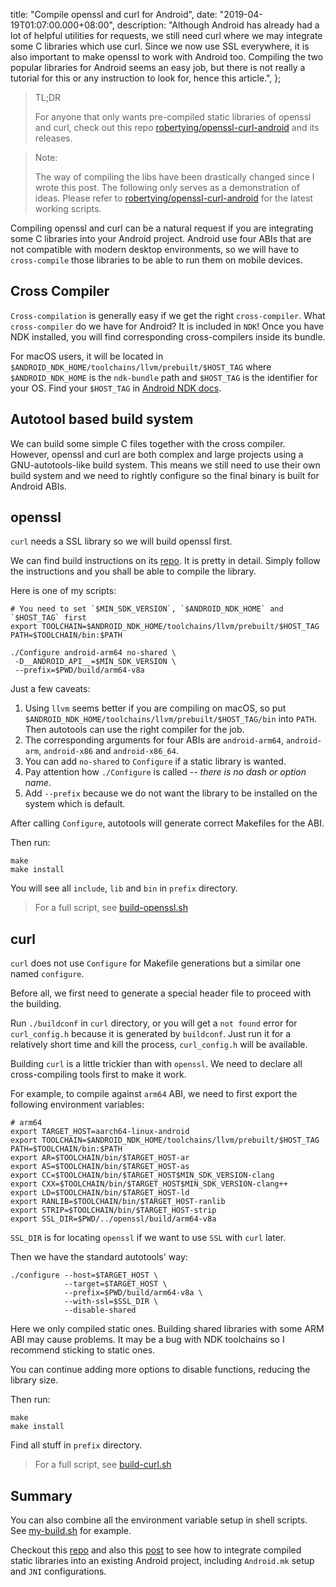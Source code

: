   title: "Compile openssl and curl for Android",
  date: "2019-04-19T01:07:00.000+08:00",
  description:
    "Although Android has already had a lot of helpful utilities for requests, we still need curl where we may integrate some C libraries which use curl. Since we now use SSL everywhere, it is also important to make openssl to work with Android too. Compiling the two popular libraries for Android seems an easy job, but there is not really a tutorial for this or any instruction to look for, hence this article.",
};

> TL;DR
>
> For anyone that only wants pre-compiled static libraries of openssl and curl, check out this repo [robertying/openssl-curl-android](https://github.com/robertying/openssl-curl-android) and its releases.

> Note:
>
> The way of compiling the libs have been drastically changed since I wrote this post. The following only serves as a demonstration of ideas. Please refer to [robertying/openssl-curl-android](https://github.com/robertying/openssl-curl-android) for the latest working scripts.

Compiling openssl and curl can be a natural request if you are integrating some C libraries into your Android project. Android use four ABIs that are not compatible with modern desktop environments, so we will have to `cross-compile` those libraries to be able to run them on mobile devices.

## Cross Compiler

`Cross-compilation` is generally easy if we get the right `cross-compiler`. What `cross-compiler` do we have for Android? It is included in `NDK`! Once you have NDK installed, you will find corresponding cross-compilers inside its bundle.

For macOS users, it will be located in `$ANDROID_NDK_HOME/toolchains/llvm/prebuilt/$HOST_TAG` where `$ANDROID_NDK_HOME` is the `ndk-bundle` path and `$HOST_TAG` is the identifier for your OS. Find your `$HOST_TAG` in [Android NDK docs](https://developer.android.com/ndk/guides/other_build_systems#overview).

## Autotool based build system

We can build some simple C files together with the cross compiler. However, openssl and curl are both complex and large projects using a GNU-autotools-like build system. This means we still need to use their own build system and we need to rightly configure so the final binary is built for Android ABIs.

## openssl

`curl` needs a SSL library so we will build openssl first.

We can find build instructions on its [repo](https://github.com/openssl/openssl/blob/master/NOTES.ANDROID). It is pretty in detail. Simply follow the instructions and you shall be able to compile the library.

Here is one of my scripts:

```shell
# You need to set `$MIN_SDK_VERSION`, `$ANDROID_NDK_HOME` and `$HOST_TAG` first
export TOOLCHAIN=$ANDROID_NDK_HOME/toolchains/llvm/prebuilt/$HOST_TAG
PATH=$TOOLCHAIN/bin:$PATH

./Configure android-arm64 no-shared \
 -D__ANDROID_API__=$MIN_SDK_VERSION \
 --prefix=$PWD/build/arm64-v8a
```

Just a few caveats:

1. Using `llvm` seems better if you are compiling on macOS, so put `$ANDROID_NDK_HOME/toolchains/llvm/prebuilt/$HOST_TAG/bin` into `PATH`. Then autotools can use the right compiler for the job.
2. The corresponding arguments for four ABIs are `android-arm64`, `android-arm`, `android-x86` and `android-x86_64`.
3. You can add `no-shared` to `Configure` if a static library is wanted.
4. Pay attention how `./Configure` is called -- _there is no dash or option name_.
5. Add `--prefix` because we do not want the library to be installed on the system which is default.

After calling `Configure`, autotools will generate correct Makefiles for the ABI.

Then run:

```shell
make
make install
```

You will see all `include`, `lib` and `bin` in `prefix` directory.

> For a full script, see [build-openssl.sh](https://github.com/robertying/openssl-curl-android/blob/master/build-openssl.sh)

## curl

`curl` does not use `Configure` for Makefile generations but a similar one named `configure`.

Before all, we first need to generate a special header file to proceed with the building.

Run `./buildconf` in `curl` directory, or you will get a `not found` error for `curl_config.h` because it is generated by `buildconf`. Just run it for a relatively short time and kill the process, `curl_config.h` will be available.

Building `curl` is a little trickier than with `openssl`. We need to declare all cross-compiling tools first to make it work.

For example, to compile against `arm64` ABI, we need to first export the following environment variables:

```shell
# arm64
export TARGET_HOST=aarch64-linux-android
export TOOLCHAIN=$ANDROID_NDK_HOME/toolchains/llvm/prebuilt/$HOST_TAG
PATH=$TOOLCHAIN/bin:$PATH
export AR=$TOOLCHAIN/bin/$TARGET_HOST-ar
export AS=$TOOLCHAIN/bin/$TARGET_HOST-as
export CC=$TOOLCHAIN/bin/$TARGET_HOST$MIN_SDK_VERSION-clang
export CXX=$TOOLCHAIN/bin/$TARGET_HOST$MIN_SDK_VERSION-clang++
export LD=$TOOLCHAIN/bin/$TARGET_HOST-ld
export RANLIB=$TOOLCHAIN/bin/$TARGET_HOST-ranlib
export STRIP=$TOOLCHAIN/bin/$TARGET_HOST-strip
export SSL_DIR=$PWD/../openssl/build/arm64-v8a
```

`SSL_DIR` is for locating `openssl` if we want to use `SSL` with `curl` later.

Then we have the standard autotools' way:

```shell
./configure --host=$TARGET_HOST \
            --target=$TARGET_HOST \
            --prefix=$PWD/build/arm64-v8a \
            --with-ssl=$SSL_DIR \
            --disable-shared
```

Here we only compiled static ones. Building shared libraries with some ARM ABI may cause problems. It may be a bug with NDK toolchains so I recommend sticking to static ones.

You can continue adding more options to disable functions, reducing the library size.

Then run:

```shell
make
make install
```

Find all stuff in `prefix` directory.

> For a full script, see [build-curl.sh](https://github.com/robertying/openssl-curl-android/blob/master/build-curl.sh)

## Summary

You can also combine all the environment variable setup in shell scripts. See [my-build.sh](https://github.com/robertying/openssl-curl-android/blob/master/my-build.sh) for example.

Checkout this [repo](https://github.com/robertying/CampusNet-Android/blob/master/app/src/main/cpp/jni) and also this [post](/posts/use-android-ndk-with-different-build-systems) to see how to integrate compiled static libraries into an existing Android project, including `Android.mk` setup and `JNI` configurations.
